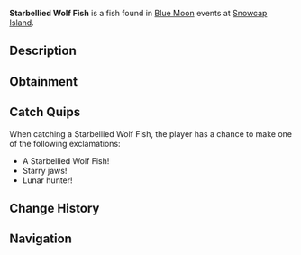 {{FishInfobox
|image          = Starbellied Wolf Fish.png
|rarity         = Rare
|sea            = First Sea
|location       = [[Blue Moon - First Sea]]
|sublocation    = 
|sources        = Fishing Rod
|radar_location = 
|prog_speed     = +25
|xp             = 2950
|weather        = Rain
|time           = 
|season         = Winter
|bait           = Minnow
|base_weight    = 24
|base_value     = 3500
|weight_range   = 17
|base_chance    = 70
|base_resil     = 50
}}
'''Starbellied Wolf Fish''' is a {{Rarity|Rare}} fish found in [[Blue Moon]] events at [[Snowcap Island]].

== Description ==
{{Description|A fierce predator with a surface speckled like a starry night sky.|Bestiary Entry}}

== Obtainment ==
{{Description|It hunts under the rainy mist.|Bestiary Hint}}
{{Fish Availability|
Blue Moon/First Sea
|top_rods      = 
Training Rod\266260.33\311504.02;
Flimsy Rod\192681.82\192681.82;
Trident Rod\126103.49\76784.19;
Free Spirit Rod\125512.27\95357.84;
Leviathan's Fang Rod\123398.3\156437.2;
Ethereal Prism Rod\104746.32\151932.28;
Kraken Rod\86593.76\126495.74;
No-Life Rod\111220.94\104470.86;
Astralhook Rod\105913.26\108481.35;
Depthseeker Rod\104635.24\104455.02;
Verdant Shear Rod\104222.82\103641.12;
Blazebringer Rod\103336.81\102590.33;
Seraphic Rod\103170.3\105393.78;
Avalanche Rod\102776.82\102601.65;
Zeus Rod\102681.4\101939.65;
Challenger's Rod\102092.8\102092.8;
Volcanic Rod\100114.36\99391.16;
Rod Of The Forgotten Fang\94112.58\95089.98;
Rod Of The Depths\91550.19\85346.94;
Rod Of The Exalted One\87399.45\96846.24;
Steady Rod\54492.35\54427.35
|recommended   = Training Rod
}}

== Catch Quips ==
When catching a Starbellied Wolf Fish, the player has a chance to make one of the following exclamations:
* A Starbellied Wolf Fish!
* Starry jaws!
* Lunar hunter!

== Change History ==
{{Change History|{{subst:Current Version}}}}

== Navigation ==
{{Fish Navbox|Blue Moon - First Sea}}